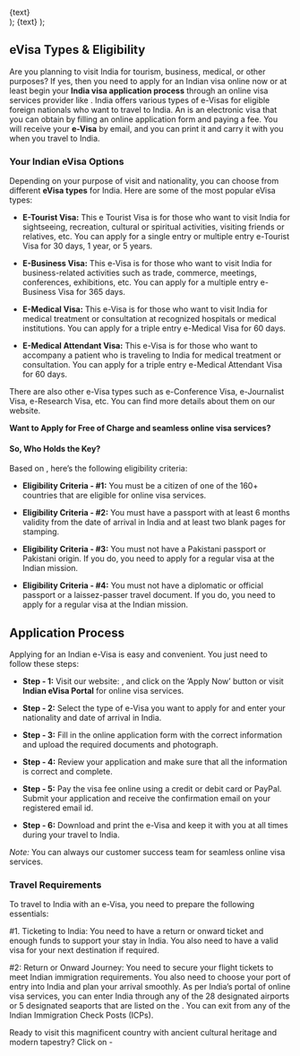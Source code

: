   <div className="flex justify-center items-center">
    <Link
      href={href}
      className="items-center justify-center flex gap-2 px-5 py-2 text-base font-semibold text-white duration-150 ease-in-out rounded-full shrink-0 bg-secondary hover:scale-105"
    >
      {text}
    </Link>
  </div>
);

  <Link className="text-secondary font-semibold text-lg" href={href}>
    {text}
  </Link>
);

## eVisa Types & Eligibility

Are you planning to visit India for tourism, business, medical, or other purposes? If yes, then you need to apply for an Indian visa online now or at least begin your **India visa application process** through an online visa services provider like **<LinkText text="visacollect.com" href="/"/>**. India offers various types of e-Visas for eligible foreign nationals who want to travel to India. An **<LinkText text="visacollect.com" href="/"/>** is an electronic visa that you can obtain by filling an online application form and paying a fee. You will receive your **e-Visa** by email, and you can print it and carry it with you when you travel to India.

### Your Indian eVisa Options

Depending on your purpose of visit and nationality, you can choose from different **eVisa types** for India. Here are some of the most popular eVisa types:

- **E-Tourist Visa:** This e Tourist Visa is for those who want to visit India for sightseeing, recreation, cultural or spiritual activities, visiting friends or relatives, etc. You can apply for a single entry or multiple entry e-Tourist Visa for 30 days, 1 year, or 5 years.

- **E-Business Visa:** This e-Visa is for those who want to visit India for business-related activities such as trade, commerce, meetings, conferences, exhibitions, etc. You can apply for a multiple entry e-Business Visa for 365 days.

- **E-Medical Visa:** This e-Visa is for those who want to visit India for medical treatment or consultation at recognized hospitals or medical institutions. You can apply for a triple entry e-Medical Visa for 60 days.

- **E-Medical Attendant Visa:** This e-Visa is for those who want to accompany a patient who is traveling to India for medical treatment or consultation. You can apply for a triple entry e-Medical Attendant Visa for 60 days.

There are also other e-Visa types such as e-Conference Visa, e-Journalist Visa, e-Research Visa, etc. You can find more details about them on our website.

**Want to Apply for Free of Charge and seamless online visa services? <LinkText text="Apply today!" href="/in/visa/step-one"/>**

#### So, Who Holds the Key?

Based on <LinkText text="India’s online visa services" href="/in/visa/step-one"/>, here’s the following eligibility criteria:

- **Eligibility Criteria - #1:** You must be a citizen of one of the 160+ countries that are eligible for online visa services.

- **Eligibility Criteria - #2:** You must have a passport with at least 6 months validity from the date of arrival in India and at least two blank pages for stamping.

- **Eligibility Criteria - #3:** You must not have a Pakistani passport or Pakistani origin. If you do, you need to apply for a regular visa at the Indian mission.

- **Eligibility Criteria - #4:** You must not have a diplomatic or official passport or a laissez-passer travel document. If you do, you need to apply for a regular visa at the Indian mission.

## Application Process

Applying for an Indian e-Visa is easy and convenient. You just need to follow these steps:

- **Step - 1:** Visit our website: <LinkText text="visacollect.com/in/visa/step-one" href="/in/visa/step-one"/>, and click on the ‘Apply Now’ button or visit **Indian eVisa Portal** for online visa services.

- **Step - 2:** Select the type of e-Visa you want to apply for and enter your nationality and date of arrival in India.

- **Step - 3:** Fill in the online application form with the correct information and upload the required documents and photograph.

- **Step - 4:** Review your application and make sure that all the information is correct and complete.

- **Step - 5:** Pay the visa fee online using a credit or debit card or PayPal. Submit your application and receive the confirmation email on your registered email id.

- **Step - 6:** Download and print the e-Visa and keep it with you at all times during your travel to India.

_Note:_ You can always <LinkText text="contact" href="#"/> our customer success team for seamless online visa services.

### Travel Requirements

To travel to India with an e-Visa, you need to prepare the following essentials:

#1. Ticketing to India: You need to have a return or onward ticket and enough funds to support your stay in India. You also need to have a valid visa for your next destination if required.

#2: Return or Onward Journey: You need to secure your flight tickets to meet Indian immigration requirements. You also need to choose your port of entry into India and plan your arrival smoothly. As per India’s portal of online visa services, you can enter India through any of the 28 designated airports or 5 designated seaports that are listed on the <LinkText text="e-Visa website" href="/in/visa/step-one"/>. You can exit from any of the Indian Immigration Check Posts (ICPs).

Ready to visit this magnificent country with ancient cultural heritage and modern tapestry? Click on - <LinkText text="India Visa Apply Online Now" href="/in/visa/step-one"/>
